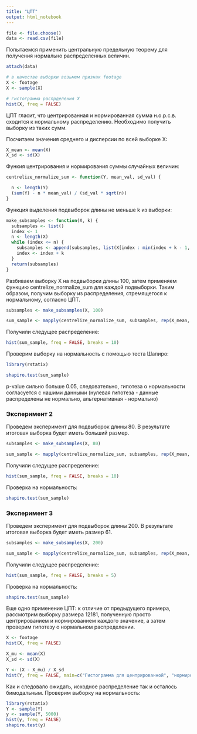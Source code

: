 ---
title: "ЦПТ"
output: html_notebook
---

```{r}
file <- file.choose()
data <- read.csv(file)
```

Попытаемся применить центральную предельную теорему для получения нормально распределенных величин.
```{r}
attach(data)

# в качестве выборки возьмем признак footage
X <- footage
X <- sample(X)

# гистограмма распрделения X
hist(X, freq = FALSE)
```

ЦПТ гласит, что центрированная и нормированная сумма н.о.р.с.в. сходится к нормальному распределению. Необходимо получить выборку из таких сумм.

Посчитаем значения среднего и дисперсии по всей выборке Х:
```{r}
X_mean <- mean(X)
X_sd <- sd(X)
```

Функия центрирования и нормирования суммы случайных величин:
```{r}
centrelize_normalize_sum <- function(Y, mean_val, sd_val) {

  n <- length(Y)
  (sum(Y) - n * mean_val) / (sd_val * sqrt(n))
}
```

Функция выделения подвыборок длины не меньше k из выборки:
```{r}
make_subsamples <- function(X, k) {
  subsamples <- list()
  index <- 1
  n <- length(X)
  while (index <= n) {
    subsamples <- append(subsamples, list(X[index : min(index + k - 1, n)]))
    index <- index + k
  }
  return(subsamples)
}
```

Разбиваем выборку Х на подвыборки длины 100, затем применяем функцию centrelize_normalize_sum для каждой подвыборки. Таким образом, получим выборку из распределения, стремящегося к нормальному, согласно ЦПТ.
```{r}
subsamples <- make_subsamples(X, 100)

sum_sample <- mapply(centrelize_normalize_sum, subsamples, rep(X_mean, length(subsamples)), rep(X_sd, length(subsamples)))
```

Получили следущее распределение:
```{r}
hist(sum_sample, freq = FALSE, breaks = 10)
```

Проверим выборку на нормальность с помощью теста Шапиро:
```{r}
library(rstatix)

shapiro.test(sum_sample)
```
p-value сильно больше 0.05, следовательно, гипотеза о нормальности согласуется с нашими данными (нулевая гипотеза - данные распределены не нормально, альтернативная - нормально)

### Эксперимент 2

Проведем эксперимент для подвыборок длины 80. В результате итоговая выборка будет иметь больший размер.
```{r}
subsamples <- make_subsamples(X, 80)

sum_sample <- mapply(centrelize_normalize_sum, subsamples, rep(X_mean, length(subsamples)), rep(X_sd, length(subsamples)))
```

Получили следущее распределение:
```{r}
hist(sum_sample, freq = FALSE, breaks = 10)
```

Проверка на нормальность:
```{r}
shapiro.test(sum_sample)
```

### Эксперимент 3

Проведем эксперимент для подвыборок длины 200. В результате итоговая выборка будет иметь размер 61.
```{r}
subsamples <- make_subsamples(X, 200)

sum_sample <- mapply(centrelize_normalize_sum, subsamples, rep(X_mean, length(subsamples)), rep(X_sd, length(subsamples)))
```

Получили следущее распределение:
```{r}
hist(sum_sample, freq = FALSE, breaks = 5)
```

Проверка на нормальность:
```{r}
shapiro.test(sum_sample)
```



Еще одно применение ЦПТ: к отличие от предыдущего примера, рассмотрим выборку размера 12181, полученную просто центрированием и нормированием каждого значение, а затем проверим гипотезу о нормальном распределении.


```{r}
X <- footage
hist(X, freq = FALSE)
```


```{r}
X_mu <- mean(X)
X_sd <- sd(X)

Y <- (X - X_mu) / X_sd
hist(Y, freq = FALSE, main=c("Гистограмма для центрированной", "нормированной выборки"))
```

Как и следовало ожидать, исходное распределение так и осталось бимодальным.
Проверим выборку на нормальность:
```{r}
library(rstatix)
Y <- sample(Y)
y <- sample(Y, 5000)
hist(y, freq = FALSE)
shapiro.test(y)
```



